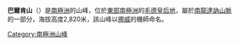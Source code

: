 {{Coord|72|0|S|27|12|E|source:GNIS|display=title}}

'''巴爾肯山'''（{{lang-no|Balchenfjella}}）是[[南極洲|南極洲]]的山峰，位於[[東部南極洲|東部南極洲]]的[[毛德皇后地|毛德皇后地]]，屬於[[南龍達訥山脈|南龍達訥山脈]]的一部分，海拔高度2,820米，該山峰以[[挪威|挪威]]的機師命名。

{{Antarctica-geo-stub}}
[[Category:南極洲山峰|Category:南極洲山峰]]